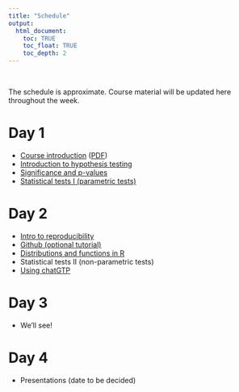 ```yaml
---
title: "Schedule"
output:
  html_document:
    toc: TRUE
    toc_float: TRUE
    toc_depth: 2
---
```


\

The schedule is approximate.
Course material will be updated here throughout the week.

# Day 1

* [Course introduction](slides/day-01.html) ([PDF](https://drive.google.com/file/d/1X3q9v4Ot0ZR3NUiFp8ntZ-HMYCHrpABa/view?usp=share_link))
* [Introduction to hypothesis testing](slides/day-01.html#hypothesis)
* [Significance and p-values](slides/day-01.html#significance)
* [Statistical tests I (parametric tests)](slides/test-statistics.pdf)

# Day 2

* [Intro to reproducibility](slides/reproducibility.pdf)
* [Github (optional tutorial)](https://www.geo.uzh.ch/microsite/reproducible_research/post/rr-rstudio-git/)
* [Distributions and functions in R](https://docs.google.com/presentation/d/1Szc2vO5Jk1D6sYeq90z2mpF8I1Iu0BThYe6GeGQPnXE/edit?usp=sharing)
* Statistical tests II (non-parametric tests)
* [Using chatGTP](slides/day-03.html)

# Day 3

* We'll see!

# Day 4

* Presentations (date to be decided)


